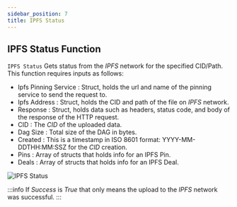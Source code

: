 ```yaml
---
sidebar_position: 7
title: IPFS Status
---
```



##  IPFS Status Function

`IPFS Status` Gets status from the *IPFS* network for the specified CID/Path. This function requires inputs as follows:

* Ipfs Pinning Service <Step text="1"/> : Struct, holds the url and name of the pinning service to send the request to.
* Ipfs Address <Step text="2"/> : Struct, holds the CID and path of the file on *IPFS* network.
* Response <Step text="3"/> : Struct, holds data such as headers, status code, and body of the response of the HTTP
request.
* CID <Step text="4"/> : The *CID* of the uploaded data.
* Dag Size <Step text="5"/> : Total size of the DAG in bytes.
* Created <Step text="5"/> : This is a timestamp in ISO 8601 format: YYYY-MM-DDTHH:MM:SSZ for the *CID* creation.
* Pins <Step text="5"/> : Array of structs that holds info for an IPFS Pin.
* Deals <Step text="5"/> : Array of structs that holds info for an IPFS Deal.

![IPFS Status](_static/img/07_ipfs-status.png)

:::info
If *Success* is *True* that only means the upload to the *IPFS* network was successful.
:::

